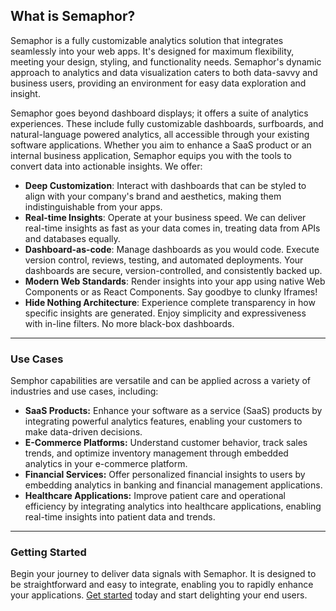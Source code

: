 ## What is Semaphor?

Semaphor is a fully customizable analytics solution that integrates seamlessly into your web apps. It's designed for maximum flexibility, meeting your design, styling, and functionality needs. Semaphor's dynamic approach to analytics and data visualization caters to both data-savvy and business users, providing an environment for easy data exploration and insight.

Semaphor goes beyond dashboard displays; it offers a suite of analytics experiences. These include fully customizable dashboards, surfboards, and natural-language powered analytics, all accessible through your existing software applications. Whether you aim to enhance a SaaS product or an internal business application, Semaphor equips you with the tools to convert data into actionable insights. We offer:

- **Deep Customization**: Interact with dashboards that can be styled to align with your company's brand and aesthetics, making them indistinguishable from your apps.
- **Real-time Insights**: Operate at your business speed. We can deliver real-time insights as fast as your data comes in, treating data from APIs and databases equally.
- **Dashboard-as-code**: Manage dashboards as you would code. Execute version control, reviews, testing, and automated deployments. Your dashboards are secure, version-controlled, and consistently backed up.
- **Modern Web Standards**: Render insights into your app using native Web Components or as React Components. Say goodbye to clunky Iframes!
- **Hide Nothing Architecture**: Experience complete transparency in how specific insights are generated. Enjoy simplicity and expressiveness with in-line filters. No more black-box dashboards.

---

### Use Cases

Semphor capabilities are versatile and can be applied across a variety of industries and use cases, including:

- **SaaS Products:** Enhance your software as a service (SaaS) products by integrating powerful analytics features, enabling your customers to make data-driven decisions.
- **E-Commerce Platforms:** Understand customer behavior, track sales trends, and optimize inventory management through embedded analytics in your e-commerce platform.
- **Financial Services:** Offer personalized financial insights to users by embedding analytics in banking and financial management applications.
- **Healthcare Applications:** Improve patient care and operational efficiency by integrating analytics into healthcare applications, enabling real-time insights into patient data and trends.

---

### Getting Started

Begin your journey to deliver data signals with Semaphor. It is designed to be straightforward and easy to integrate, enabling you to rapidly enhance your applications. [Get started](/getting-started) today and start delighting your end users.
